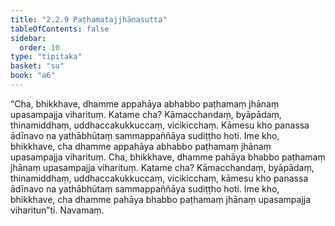 ```yaml
---
title: "2.2.9 Paṭhamatajjhānasutta"
tableOfContents: false
sidebar:
  order: 10
type: "tipitaka"
basket: "su"
book: "a6"
---
```



<DynamicBreadcrumb />

<Division number="73" book="a6">

<Paragraph number="644" book="a6">
“Cha, bhikkhave, dhamme appahāya abhabbo paṭhamaṃ jhānaṃ upasampajja viharituṃ. Katame cha? Kāmacchandaṃ, byāpādaṃ, thinamiddhaṃ, uddhaccakukkuccaṃ, vicikicchaṃ. Kāmesu kho panassa ādīnavo na yathābhūtaṃ sammappaññāya sudiṭṭho hoti. Ime kho, bhikkhave, cha dhamme appahāya abhabbo paṭhamaṃ jhānaṃ upasampajja viharituṃ.
</Paragraph>

<Paragraph number="645" book="a6">
Cha, bhikkhave, dhamme pahāya bhabbo paṭhamaṃ jhānaṃ upasampajja viharituṃ. Katame cha? Kāmacchandaṃ, byāpādaṃ, thinamiddhaṃ, uddhaccakukkuccaṃ, vicikicchaṃ, kāmesu kho panassa ādīnavo na yathābhūtaṃ sammappaññāya sudiṭṭho hoti. Ime kho, bhikkhave, cha dhamme pahāya bhabbo paṭhamaṃ jhānaṃ upasampajja viharitun”ti.

</Paragraph>
</Division>

<Paragraph number="646" type="center" book="a6">
Navamaṃ.
</Paragraph>
